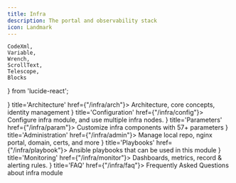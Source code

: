 ```yaml
---
title: Infra
description: The portal and observability stack
icon: Landmark
---
```


    CodeXml,
    Variable,
    Wrench,
    ScrollText,
    Telescope,
    Blocks
} from 'lucide-react';


<Cards>
    <Card icon={<Blocks className="text-red-600"/>} title='Architecture' href={"/infra/arch"}>
        Architecture, core concepts, identity management
    </Card>
    <Card icon={<CodeXml className="text-sky-700"/>} title='Configuration' href={"/infra/config"}>
        Configure infra module, and use multiple infra nodes.
    </Card>
    <Card icon={<Variable className="text-amber-500"/>} title='Parameters' href={"/infra/param"}>
        Customize infra components with 57+ parameters
    </Card>
    <Card icon={<Wrench className={"text-violet-500"}/>} title='Administration' href={"/infra/admin"}>
        Manage local repo, nginx portal, domain, certs, and more
    </Card>
    <Card icon={<ScrollText className="text-blue-400"/>} title='Playbooks' href={"/infra/playbook"}>
        Ansible playbooks that can be used in this module
    </Card>
    <Card icon={<Telescope className="text-orange-600"/>} title='Monitoring' href={"/infra/monitor"}>
        Dashboards, metrics, record & alerting rules.
    </Card>
    <Card icon={<Blocks className="text-emerald-600"/>} title='FAQ' href={"/infra/faq"}>
        Frequently Asked Questions about infra module
    </Card>
</Cards>
